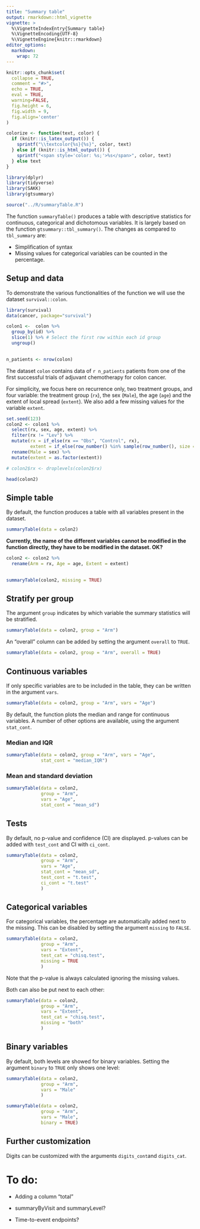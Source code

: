 ```yaml
---
title: "Summary table"
output: rmarkdown::html_vignette
vignette: >
  %\VignetteIndexEntry{Summary table}
  %\VignetteEncoding{UTF-8}
  %\VignetteEngine{knitr::rmarkdown}
editor_options: 
  markdown: 
    wrap: 72
---
```


```r
knitr::opts_chunk$set(
  collapse = TRUE,
  comment = "#>",
  echo = TRUE,
  eval = TRUE,
  warning=FALSE,
  fig.height = 6,
  fig.width = 9,
  fig.align='center'
)
```

```r
colorize <- function(text, color) {
  if (knitr::is_latex_output()) {
    sprintf("\\textcolor{%s}{%s}", color, text)
  } else if (knitr::is_html_output()) {
    sprintf("<span style='color: %s;'>%s</span>", color, text)
  } else text
}

```

```r
library(dplyr)
library(tidyverse)
library(SAKK)
library(gtsummary)

source("../R/summaryTable.R")
```

The function `summaryTable()` produces a table with descriptive
statistics for continuous, categorical and dichotomous variables. It is
largely based on the function `gtsummary::tbl_summary()`. The changes as
compared to `tbl_summary` are:

-   Simplification of syntax
-   Missing values for categorical variables can be counted in the
    percentage.

## Setup and data

To demonstrate the various functionalities of the function we will use
the dataset `survival::colon`.

```r
library(survival)
data(cancer, package="survival")

colon1 <-  colon %>%
  group_by(id) %>%
  slice(1) %>% # Select the first row within each id group
  ungroup()
  
```

```r
n_patients <- nrow(colon)
```

The dataset `colon` contains data of `r n_patients` patients from one of
the first successful trials of adjuvant chemotherapy for colon cancer.

For simplicity, we focus here on recurrence only, two treatment groups,
and four variable: the treatment group (`rx`), the sex (`Male`), the age
(`age`) and the extent of local spread (`extent`). We also add a few
missing values for the variable `extent`.

```r
set.seed(123)
colon2 <- colon1 %>%
  select(rx, sex, age, extent) %>%
  filter(rx != "Lev") %>%
  mutate(rx = if_else(rx == "Obs", "Control", rx),
         extent = if_else(row_number() %in% sample(row_number(), size = round(0.1 * n())), NA, extent)) %>% 
  rename(Male = sex) %>% 
  mutate(extent = as.factor(extent))

# colon2$rx <- droplevels(colon2$rx)

```

```r
head(colon2)
```

## Simple table

By default, the function produces a table with all variables present in
the dataset.

```r
summaryTable(data = colon2)
```

**Currently, the name of the different variables cannot be modified in
the function directly, they have to be modified in the dataset. OK?**

```r
colon2 <- colon2 %>% 
  rename(Arm = rx, Age = age, Extent = extent)
  
```

```r
summaryTable(colon2, missing = TRUE)
```

## Stratify per group

The argument `group` indicates by which variable the summary statistics
will be stratified.

```r
summaryTable(data = colon2, group = "Arm")
```

An "overall" column can be added by setting the argument `overall` to
`TRUE`.

```r
summaryTable(data = colon2, group = "Arm", overall = TRUE)
```

## Continuous variables

If only specific variables are to be included in the table, they can be
written in the argument `vars`.

```r
summaryTable(data = colon2, group = "Arm", vars = "Age")
```

By default, the function plots the median and range for continuous
variables. A number of other options are available, using the argument
`stat_cont`.

### Median and IQR

```r
summaryTable(data = colon2, group = "Arm", vars = "Age", 
             stat_cont = "median_IQR")
```

### Mean and standard deviation

```r
summaryTable(data = colon2, 
             group = "Arm", 
             vars = "Age", 
             stat_cont = "mean_sd")
```

## Tests

By default, no p-value and confidence (CI) are displayed. p-values can
be added with `test_cont` and CI with `ci_cont`.

```r
summaryTable(data = colon2, 
             group = "Arm", 
             vars = "Age", 
             stat_cont = "mean_sd", 
             test_cont = "t.test",
             ci_cont = "t.test"
             )
```

## Categorical variables

For categorical variables, the percentage are automatically added next
to the missing. This can be disabled by setting the argument `missing`
to `FALSE`.

```r
summaryTable(data = colon2, 
             group = "Arm", 
             vars = "Extent", 
             test_cat = "chisq.test", 
             missing = TRUE
             )


```

Note that the p-value is always calculated ignoring the missing values.

Both can also be put next to each other:

```r
summaryTable(data = colon2, 
             group = "Arm", 
             vars = "Extent", 
             test_cat = "chisq.test", 
             missing = "both"
             )

```

## Binary variables

By default, both levels are showed for binary variables. Setting the
argument `binary` to `TRUE` only shows one level:

```r
summaryTable(data = colon2, 
             group = "Arm", 
             vars = "Male"
             )

summaryTable(data = colon2, 
             group = "Arm", 
             vars = "Male", 
             binary = TRUE)

```

## Further customization

Digits can be customized with the arguments `digits_cont`and
`digits_cat`.

# To do:

-   Adding a column "total"

-   summaryByVisit and summaryLevel?

-   Time-to-event endpoints?
